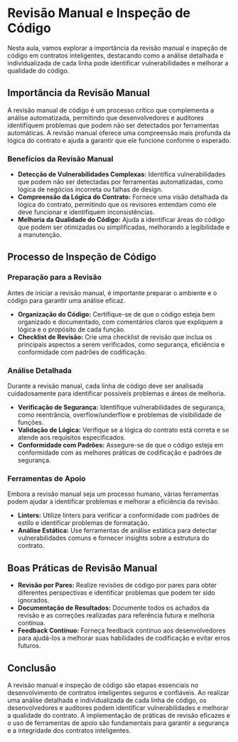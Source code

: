 # Revisão Manual e Inspeção de Código

Nesta aula, vamos explorar a importância da revisão manual e inspeção de código em contratos inteligentes, destacando como a análise detalhada e individualizada de cada linha pode identificar vulnerabilidades e melhorar a qualidade do código.

## Importância da Revisão Manual

A revisão manual de código é um processo crítico que complementa a análise automatizada, permitindo que desenvolvedores e auditores identifiquem problemas que podem não ser detectados por ferramentas automáticas. A revisão manual oferece uma compreensão mais profunda da lógica do contrato e ajuda a garantir que ele funcione conforme o esperado.

### Benefícios da Revisão Manual

- **Detecção de Vulnerabilidades Complexas:** Identifica vulnerabilidades que podem não ser detectadas por ferramentas automatizadas, como lógica de negócios incorreta ou falhas de design.
- **Compreensão da Lógica do Contrato:** Fornece uma visão detalhada da lógica do contrato, permitindo que os revisores entendam como ele deve funcionar e identifiquem inconsistências.
- **Melhoria da Qualidade do Código:** Ajuda a identificar áreas do código que podem ser otimizadas ou simplificadas, melhorando a legibilidade e a manutenção.

## Processo de Inspeção de Código

### Preparação para a Revisão

Antes de iniciar a revisão manual, é importante preparar o ambiente e o código para garantir uma análise eficaz.

- **Organização do Código:** Certifique-se de que o código esteja bem organizado e documentado, com comentários claros que expliquem a lógica e o propósito de cada função.
- **Checklist de Revisão:** Crie uma checklist de revisão que inclua os principais aspectos a serem verificados, como segurança, eficiência e conformidade com padrões de codificação.

### Análise Detalhada

Durante a revisão manual, cada linha de código deve ser analisada cuidadosamente para identificar possíveis problemas e áreas de melhoria.

- **Verificação de Segurança:** Identifique vulnerabilidades de segurança, como reentrância, overflow/underflow e problemas de visibilidade de funções.
- **Validação de Lógica:** Verifique se a lógica do contrato está correta e se atende aos requisitos especificados.
- **Conformidade com Padrões:** Assegure-se de que o código esteja em conformidade com as melhores práticas de codificação e padrões de segurança.

### Ferramentas de Apoio

Embora a revisão manual seja um processo humano, várias ferramentas podem ajudar a identificar problemas e melhorar a eficiência da revisão.

- **Linters:** Utilize linters para verificar a conformidade com padrões de estilo e identificar problemas de formatação.
- **Análise Estática:** Use ferramentas de análise estática para detectar vulnerabilidades comuns e fornecer insights sobre a estrutura do contrato.

## Boas Práticas de Revisão Manual

- **Revisão por Pares:** Realize revisões de código por pares para obter diferentes perspectivas e identificar problemas que podem ter sido ignorados.
- **Documentação de Resultados:** Documente todos os achados da revisão e as correções realizadas para referência futura e melhoria contínua.
- **Feedback Contínuo:** Forneça feedback contínuo aos desenvolvedores para ajudá-los a melhorar suas habilidades de codificação e evitar erros futuros.

## Conclusão

A revisão manual e inspeção de código são etapas essenciais no desenvolvimento de contratos inteligentes seguros e confiáveis. Ao realizar uma análise detalhada e individualizada de cada linha de código, os desenvolvedores e auditores podem identificar vulnerabilidades e melhorar a qualidade do contrato. A implementação de práticas de revisão eficazes e o uso de ferramentas de apoio são fundamentais para garantir a segurança e a integridade dos contratos inteligentes.

